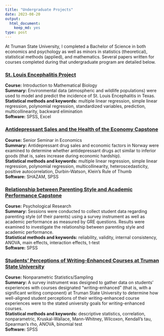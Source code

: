```yaml
---
title: "Undergraduate Projects"
date: 2023-08-20
output:
  html_document:
    keep_md: yes
type: post
---
```


At Truman State University, I completed a Bachelor of Science in both economics and psychology as well as minors in statistics (theoretical), statistical methods (applied), and mathematics. Several papers written for courses completed during that undergraduate program are detailed below.

### [St. Louis Encephalitis Project](https://github.com/bkbeitling/OldProjects/blob/9a348920b6e7fa2648d84834fc076850a02ee6f7/Undergrad/StLouisEncephalitisProject.pdf)
**Course:** Introduction to Mathematical Biology  
**Summary:** Environmental data (atmospheric and wildlife populations) were used to model and predict the incidence of St. Louis Encephalitis in Texas.  
**Statistical methods and keywords:** multiple linear regression, simple linear regression, polynomial regression, standardized variables, prediction, multicollinearity, backward elimination  
**Software:** SPSS, Excel  
  
### [Antidepressant Sales and the Health of the Economy Capstone](https://github.com/bkbeitling/OldProjects/blob/9a348920b6e7fa2648d84834fc076850a02ee6f7/Undergrad/Antidepressant%20Sales%20Capstone.pdf)
**Course:** Senior Seminar in Economics  
**Summary:** Antidepressant drug sales and economic factors in Norway were examined to determine whether antidepressant drugs act similar to inferior goods (that is, sales increase during economic hardship).    
**Statistical methods and keywords:** multiple linear regression, simple linear regression, polynomial regression, multicollinearity, heteroscedasticity, positive autocorrelation, Durbin-Watson, Klein's Rule of Thumb   
**Software:** SHAZAM, SPSS  
  
### [Relationship between Parenting Style and Academic Performance Capstone](https://github.com/bkbeitling/OldProjects/blob/9a348920b6e7fa2648d84834fc076850a02ee6f7/Undergrad/Parenting%20Style%20Capstone.pdf)
**Course:** Psychological Research    
**Summary:** Sessions were conducted to collect student data regarding parenting style (of their parents) using a survey instrument as well as academic performance as measured by GRE questions. Results were examined to investigate the relationship between parenting style and academic performance.  
**Statistical methods and keywords:** reliability, validity, internal consistency, ANOVA, main effects, interaction effects, t-test   
**Software:** SPSS  
  
### [Students' Perceptions of Writing-Enhanced Courses at Truman State University](https://github.com/bkbeitling/OldProjects/blob/9a348920b6e7fa2648d84834fc076850a02ee6f7/Undergrad/Writing%20Enhanced%20Report.pdf)
**Course:** Nonparametric Statistics/Sampling  
**Summary:** A survey instrument was designed to gather data on students' experiences with courses designated "writing-enhanced" (that is, with a significant writing component) at Truman State University to determine how well-aligned student perceptions of their writing-enhanced course experiences were to the stated university goals for writing-enhanced courses.  
**Statistical methods and keywords:** descriptive statistics, correlation, nonparametric, Kruskal-Wallace, Mann-Whitney, Wilcoxon, Kendall's tau, Spearman's rho, ANOVA, binomial test  
**Software:** SPSS  